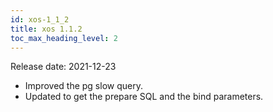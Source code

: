 ```yaml
---
id: xos-1_1_2
title: xos 1.1.2
toc_max_heading_level: 2
---
```


Release date: 2021-12-23

-   Improved the pg slow query.
-   Updated to get the prepare SQL and the bind parameters.
